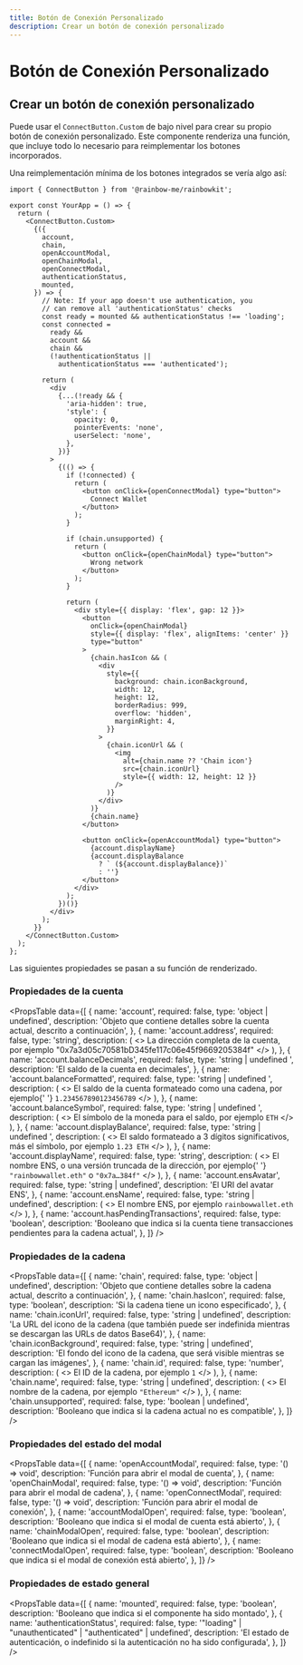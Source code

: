 ```yaml
---
title: Botón de Conexión Personalizado
description: Crear un botón de conexión personalizado
---
```


# Botón de Conexión Personalizado

## Crear un botón de conexión personalizado

Puede usar el `ConnectButton.Custom` de bajo nivel para crear su propio botón de conexión personalizado. Este componente renderiza una función, que incluye todo lo necesario para reimplementar los botones incorporados.

Una reimplementación mínima de los botones integrados se vería algo así:

```tsx
import { ConnectButton } from '@rainbow-me/rainbowkit';

export const YourApp = () => {
  return (
    <ConnectButton.Custom>
      {({
        account,
        chain,
        openAccountModal,
        openChainModal,
        openConnectModal,
        authenticationStatus,
        mounted,
      }) => {
        // Note: If your app doesn't use authentication, you
        // can remove all 'authenticationStatus' checks
        const ready = mounted && authenticationStatus !== 'loading';
        const connected =
          ready &&
          account &&
          chain &&
          (!authenticationStatus ||
            authenticationStatus === 'authenticated');

        return (
          <div
            {...(!ready && {
              'aria-hidden': true,
              'style': {
                opacity: 0,
                pointerEvents: 'none',
                userSelect: 'none',
              },
            })}
          >
            {(() => {
              if (!connected) {
                return (
                  <button onClick={openConnectModal} type="button">
                    Connect Wallet
                  </button>
                );
              }

              if (chain.unsupported) {
                return (
                  <button onClick={openChainModal} type="button">
                    Wrong network
                  </button>
                );
              }

              return (
                <div style={{ display: 'flex', gap: 12 }}>
                  <button
                    onClick={openChainModal}
                    style={{ display: 'flex', alignItems: 'center' }}
                    type="button"
                  >
                    {chain.hasIcon && (
                      <div
                        style={{
                          background: chain.iconBackground,
                          width: 12,
                          height: 12,
                          borderRadius: 999,
                          overflow: 'hidden',
                          marginRight: 4,
                        }}
                      >
                        {chain.iconUrl && (
                          <img
                            alt={chain.name ?? 'Chain icon'}
                            src={chain.iconUrl}
                            style={{ width: 12, height: 12 }}
                          />
                        )}
                      </div>
                    )}
                    {chain.name}
                  </button>

                  <button onClick={openAccountModal} type="button">
                    {account.displayName}
                    {account.displayBalance
                      ? ` (${account.displayBalance})`
                      : ''}
                  </button>
                </div>
              );
            })()}
          </div>
        );
      }}
    </ConnectButton.Custom>
  );
};
```

Las siguientes propiedades se pasan a su función de renderizado.

### Propiedades de la cuenta

<PropsTable
  data={[
    {
      name: 'account',
      required: false,
      type: 'object | undefined',
      description:
        'Objeto que contiene detalles sobre la cuenta actual, descrito a continuación',
    },
    {
      name: 'account.address',
      required: false,
      type: 'string',
      description: (
        <>
          La dirección completa de la cuenta, por ejemplo
          "0x7a3d05c70581bD345fe117c06e45f9669205384f"
        </>
      ),
    },
    {
      name: 'account.balanceDecimals',
      required: false,
      type: 'string | undefined	',
      description: 'El saldo de la cuenta en decimales',
    },
    {
      name: 'account.balanceFormatted',
      required: false,
      type: 'string | undefined	',
      description: (
        <>
          El saldo de la cuenta formateado como una cadena, por ejemplo{' '}
          <code>1.234567890123456789</code>
        </>
      ),
    },
    {
      name: 'account.balanceSymbol',
      required: false,
      type: 'string | undefined	',
      description: (
        <>
          El símbolo de la moneda para el saldo, por ejemplo <code>ETH</code>
        </>
      ),
    },
    {
      name: 'account.displayBalance',
      required: false,
      type: 'string | undefined	',
      description: (
        <>
          El saldo formateado a 3 dígitos significativos, más el
          símbolo, por ejemplo <code>1.23 ETH</code>
        </>
      ),
    },
    {
      name: 'account.displayName',
      required: false,
      type: 'string',
      description: (
        <>
          El nombre ENS, o una versión truncada de la dirección, por ejemplo{' '}
          <code>"rainbowwallet.eth"</code> o <code>"0x7a…384f"</code>
        </>
      ),
    },
    {
      name: 'account.ensAvatar',
      required: false,
      type: 'string	| undefined',
      description: 'El URI del avatar ENS',
    },
    {
      name: 'account.ensName',
      required: false,
      type: 'string	| undefined',
      description: (
        <>
          El nombre ENS, por ejemplo <code>rainbowwallet.eth</code>
        </>
      ),
    },
    {
      name: 'account.hasPendingTransactions',
      required: false,
      type: 'boolean',
      description:
        'Booleano que indica si la cuenta tiene transacciones pendientes para la cadena actual',
    },
  ]}
/>

### Propiedades de la cadena

<PropsTable
  data={[
    {
      name: 'chain',
      required: false,
      type: 'object | undefined',
      description:
        'Objeto que contiene detalles sobre la cadena actual, descrito a continuación',
    },
    {
      name: 'chain.hasIcon',
      required: false,
      type: 'boolean',
      description: 'Si la cadena tiene un icono especificado',
    },
    {
      name: 'chain.iconUrl',
      required: false,
      type: 'string | undefined',
      description:
        'La URL del icono de la cadena (que también puede ser indefinida mientras se descargan las URLs de datos Base64)',
    },
    {
      name: 'chain.iconBackground',
      required: false,
      type: 'string | undefined',
      description:
        'El fondo del icono de la cadena, que será visible mientras se cargan las imágenes',
    },
    {
      name: 'chain.id',
      required: false,
      type: 'number',
      description: (
        <>
          El ID de la cadena, por ejemplo <code>1</code>
        </>
      ),
    },
    {
      name: 'chain.name',
      required: false,
      type: 'string | undefined',
      description: (
        <>
          El nombre de la cadena, por ejemplo <code>"Ethereum"</code>
        </>
      ),
    },
    {
      name: 'chain.unsupported',
      required: false,
      type: 'boolean | undefined',
      description:
        'Booleano que indica si la cadena actual no es compatible',
    },
  ]}
/>

### Propiedades del estado del modal

<PropsTable
  data={[
    {
      name: 'openAccountModal',
      required: false,
      type: '() => void',
      description: 'Función para abrir el modal de cuenta',
    },
    {
      name: 'openChainModal',
      required: false,
      type: '() => void',
      description: 'Función para abrir el modal de cadena',
    },
    {
      name: 'openConnectModal',
      required: false,
      type: '() => void',
      description: 'Función para abrir el modal de conexión',
    },
    {
      name: 'accountModalOpen',
      required: false,
      type: 'boolean',
      description:
        'Booleano que indica si el modal de cuenta está abierto',
    },
    {
      name: 'chainModalOpen',
      required: false,
      type: 'boolean',
      description: 'Booleano que indica si el modal de cadena está abierto',
    },
    {
      name: 'connectModalOpen',
      required: false,
      type: 'boolean',
      description:
        'Booleano que indica si el modal de conexión está abierto',
    },
  ]}
/>

### Propiedades de estado general

<PropsTable
  data={[
    {
      name: 'mounted',
      required: false,
      type: 'boolean',
      description:
        'Booleano que indica si el componente ha sido montado',
    },
    {
      name: 'authenticationStatus',
      required: false,
      type: '"loading" | "unauthenticated" | "authenticated" | undefined',
      description:
        'El estado de autenticación, o indefinido si la autenticación no ha sido configurada',
    },
  ]}
/>
